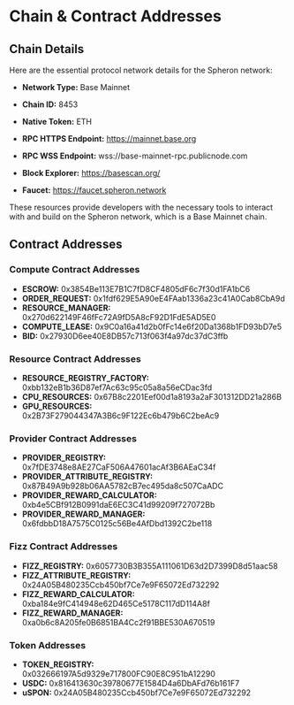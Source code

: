 # Chain & Contract Addresses

## Chain Details

Here are the essential protocol network details for the Spheron network:

- **Network Type:** Base Mainnet

- **Chain ID:** 8453

- **Native Token:** ETH

- **RPC HTTPS Endpoint:** https://mainnet.base.org

- **RPC WSS Endpoint:** wss://base-mainnet-rpc.publicnode.com

- **Block Explorer:** https://basescan.org/

- **Faucet:** https://faucet.spheron.network

These resources provide developers with the necessary tools to interact with and build on the Spheron network, which is a Base Mainnet chain.


## Contract Addresses

### Compute Contract Addresses

- **ESCROW:** 0x3854Be113E7B1C7fD8CF4805dF6c7f30d1FA1bC6
- **ORDER_REQUEST:** 0x1fdf629E5A90eE4FAab1336a23c41A0Cab8CbA9d
- **RESOURCE_MANAGER:** 0x270d622149F46fFc72A9fD5A8cF92D1FdE5AD5E0
- **COMPUTE_LEASE:** 0x9C0a16a41d2b0fFc14e6f20Da1368b1FD93bD7e5
- **BID:** 0x27930D6ee40E8DB57c713f063f4a97dc37dC3ffb

### Resource Contract Addresses

- **RESOURCE_REGISTRY_FACTORY:** 0xbb132eB1b36D87ef7Ac63c95c05a8a56eCDac3fd
- **CPU_RESOURCES:** 0x67B8c2201Eef00d1a8193a2aF301312DD21a286B
- **GPU_RESOURCES:** 0x2B73F279044347A3B6c9F122Ec6b479b6C2beAc9

### Provider Contract Addresses

- **PROVIDER_REGISTRY:** 0x7fDE3748e8AE27CaF506A47601acAf3B6AEaC34f
- **PROVIDER_ATTRIBUTE_REGISTRY:** 0x87B49A9b928b06AA5782cB7ec495da8c507CaADC
- **PROVIDER_REWARD_CALCULATOR:** 0xb4e5CBf912B0991daE6EC3C41d99209f727072Bb
- **PROVIDER_REWARD_MANAGER:** 0x6fdbbD18A7575C0125c56Be4AfDbd1392C2be118

### Fizz Contract Addresses

- **FIZZ_REGISTRY:** 0x6057730B3B355A111061D63d2D7399D8d51aac58
- **FIZZ_ATTRIBUTE_REGISTRY:** 0x24A05B480235Ccb450bf7Ce7e9F65072Ed732292
- **FIZZ_REWARD_CALCULATOR:** 0xba184e9fC414948e62D465Ce5178C117dD114A8f
- **FIZZ_REWARD_MANAGER:** 0xa0b6c8A205fe0B6851BA4Cc2f91BBE530A670519

### Token Addresses

- **TOKEN_REGISTRY:** 0x032666197A5d9329e717800FC90E8C951bA12290
- **USDC:** 0x816413630c39780677E1584D4a6DbAFd76b161F7
- **uSPON:** 0x24A05B480235Ccb450bf7Ce7e9F65072Ed732292

